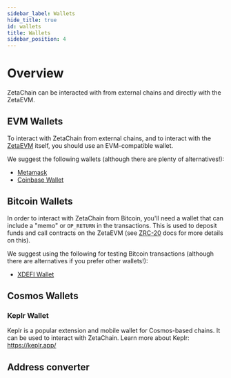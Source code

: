 ```yaml
---
sidebar_label: Wallets
hide_title: true
id: wallets
title: Wallets
sidebar_position: 4
---
```



# Overview

ZetaChain can be interacted with from external chains and directly with the
ZetaEVM.

## EVM Wallets

To interact with ZetaChain from external chains, and to interact with the
[ZetaEVM](/developers/concepts/zeta-evm.mdx) itself, you should use an
EVM-compatible wallet.

We suggest the following wallets (although there are plenty of alternatives!):

- [Metamask](https://metamask.io)
- [Coinbase Wallet](https://www.coinbase.com/wallet)

## Bitcoin Wallets

In order to interact with ZetaChain from Bitcoin, you'll need a wallet that can
include a "memo" or `OP_RETURN` in the transactions. This is used to deposit
funds and call contracts on the ZetaEVM (see
[ZRC-20](/developers/concepts/zeta-evm.mdx) docs for more details on this).

We suggest using the following for testing Bitcoin transactions (although there
are alternatives if you prefer other wallets!):

- [XDEFI Wallet](https://xdefi.io)

## Cosmos Wallets

### Keplr Wallet

Keplr is a popular extension and mobile wallet for Cosmos-based chains. It can
be used to interact with ZetaChain. Learn more about Keplr: https://keplr.app/

<Keplr />

## Address converter

<AddressConverter />
